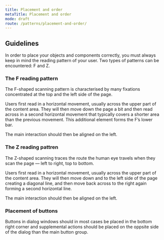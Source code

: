 ```yaml
---
title: Placement and order
metaTitle: Placement and order
mode: draft
route: /patterns/placement-and-order/
---
```

## Guidelines
In order to place your objects and components correctly, you must always keep in mind the reading pattern of your user. Two types of patterns can be encountered: F and Z.

### The F reading pattern

The F-shaped scanning pattern is characterised by many fixations concentrated at the top and the left side of the page.

Users first read in a horizontal movement, usually across the upper part of the content area. They will then
move down the page a bit and then read across in a second horizontal movement that typically covers a shorter area than the previous movement. This additional element forms the F’s lower bar.

The main interaction should then be aligned on the left.

### The Z reading pattren

The Z-shaped scanning traces the route the human eye travels when they scan the page — left to right, top to bottom.

Users first read in a horizontal movement, usually across the upper part of the content area. They will then move down and to the left side of the page creating a diagonal line, and then move back across to the right again forming a second horizontal line.

The main interaction should then be aligned on the left.

### Placement of buttons

Buttons in dialog windows should in most cases be placed in the bottom right corner and supplemental actions should be placed on the oppsite side of the dialog than the main button group.
